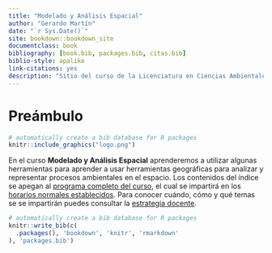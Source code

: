 ```yaml
--- 
title: "Modelado y Análisis Espacial"
author: "Gerardo Martín"
date: "`r Sys.Date()`"
site: bookdown::bookdown_site
documentclass: book
bibliography: [book.bib, packages.bib, citas.bib]
biblio-style: apalike
link-citations: yes
description: "Sitio del curso de la Licenciatura en Ciencias Ambientales | ENES unidad Mérida"
---
```


# Preámbulo

```r
# automatically create a bib database for R packages
knitr::include_graphics("logo.png")
```

En el curso **Modelado y Análisis Espacial** aprenderemos a utilizar algunas herramientas para aprender a usar herramientas geográficas para analizar y representar procesos ambientales en el espacio. Los contenidos del índice se apegan al [programa completo del curso](Programa-curso.pdf), el cual se impartirá en los [horarios normales establecidos](Horario.pdf). Para conocer cuándo, cómo y qué temas se se impartirán puedes consultar la [estrategia docente](Estrategia-docente.pdf).

```r
# automatically create a bib database for R packages
knitr::write_bib(c(
  .packages(), 'bookdown', 'knitr', 'rmarkdown'
), 'packages.bib')
```


